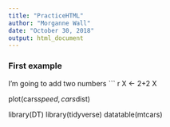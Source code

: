 ```yaml
---
title: "PracticeHTML"
author: "Morganne Wall"
date: "October 30, 2018"
output: html_document
---
```


### First example

I'm going to add two numbers
``` r
X <- 2+2
X

plot(cars$speed, cars$dist)

library(DT)
library(tidyverse)
datatable(mtcars)
